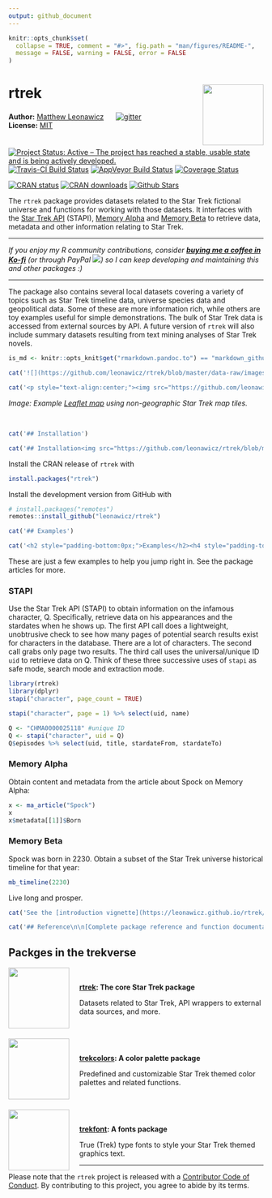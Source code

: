 ```yaml
---
output: github_document
---
```


<!-- README.md is generated from README.Rmd. Please edit that file -->

```r
knitr::opts_chunk$set(
  collapse = TRUE, comment = "#>", fig.path = "man/figures/README-",
  message = FALSE, warning = FALSE, error = FALSE
)
```

# rtrek <img src="man/figures/logo.png" style="margin-left:10px;margin-bottom:5px;" width="120" align="right">
**Author:** [Matthew Leonawicz](https://leonawicz.github.io/blog/) <a href="https://orcid.org/0000-0001-9452-2771" target="orcid.widget">
<image class="orcid" src="https://members.orcid.org/sites/default/files/vector_iD_icon.svg" height="16"></a>
[![gitter](https://img.shields.io/badge/GITTER-join%20chat-green.svg)](https://gitter.im/leonawicz/rtrek)
<br/>
**License:** [MIT](https://opensource.org/licenses/MIT)<br/>

[![Project Status: Active – The project has reached a stable, usable state and is being actively developed.](http://www.repostatus.org/badges/latest/active.svg)](http://www.repostatus.org/#active)
[![Travis-CI Build Status](https://travis-ci.org/leonawicz/rtrek.svg?branch=master)](https://travis-ci.org/leonawicz/rtrek)
[![AppVeyor Build Status](https://ci.appveyor.com/api/projects/status/github/leonawicz/rtrek?branch=master&svg=true)](https://ci.appveyor.com/project/leonawicz/rtrek)
[![Coverage Status](https://img.shields.io/codecov/c/github/leonawicz/rtrek/master.svg)](https://codecov.io/github/leonawicz/rtrek?branch=master)

[![CRAN status](http://www.r-pkg.org/badges/version/rtrek)](https://cran.r-project.org/package=rtrek)
[![CRAN downloads](http://cranlogs.r-pkg.org/badges/grand-total/rtrek)](https://cran.r-project.org/package=rtrek) 
[![Github Stars](https://img.shields.io/github/stars/leonawicz/rtrek.svg?style=social&label=Github)](https://github.com/leonawicz/rtrek)

The `rtrek` package provides datasets related to the Star Trek fictional universe and functions for working with those datasets. It interfaces with the [Star Trek API](http://stapi.co/) (STAPI), [Memory Alpha](http://memory-alpha.wikia.com/) and [Memory Beta](http://memory-beta.wikia.com/) to retrieve data, metadata and other information relating to Star Trek.

<hr>
*If you enjoy my R community contributions, consider* ***[buying me a coffee in Ko-fi](https://ko-fi.com/leonawicz)*** *(or through PayPal <a href="https://www.paypal.com/cgi-bin/webscr?cmd=_s-xclick&hosted_button_id=DHMC76S85GJCY&source=url"><img src="https://www.paypalobjects.com/en_US/i/btn/btn_donate_SM.gif" /></a>) so I can keep developing and maintaining this and other packages :)*
<hr>

The package also contains several local datasets covering a variety of topics such as Star Trek timeline data, universe species data and geopolitical data. Some of these are more information rich, while others are toy examples useful for simple demonstrations. The bulk of Star Trek data is accessed from external sources by API. A future version of `rtrek` will also include summary datasets resulting from text mining analyses of Star Trek novels.

```r
is_md <- knitr::opts_knit$get("rmarkdown.pandoc.to") == "markdown_github-ascii_identifiers"
```

```r
cat('![](https://github.com/leonawicz/rtrek/blob/master/data-raw/images/rtrek_app1.png?raw=true)')
```

```r
cat('<p style="text-align:center;"><img src="https://github.com/leonawicz/rtrek/blob/master/data-raw/images/rtrek_app1.png?raw=true" width="100%"></p>')
```

*Image: Example [Leaflet map](https://leonawicz.github.io/rtrek/articles/sc.html) using non-geographic Star Trek map tiles.*

<br/>

```r
cat('## Installation')
```

```r
cat('## Installation<img src="https://github.com/leonawicz/rtrek/blob/master/data-raw/images/dixon_hill.jpg?raw=true" width=320 style="float: right; padding-left: 10px; padding-bottom:5px;">')
```

Install the CRAN release of `rtrek` with

``` r
install.packages("rtrek")
```

Install the development version from GitHub with

``` r
# install.packages("remotes")
remotes::install_github("leonawicz/rtrek")
```

```r
cat('## Examples')
```

```r
cat('<h2 style="padding-bottom:0px;">Examples</h2><h4 style="padding-top:50px;padding-bottom:0px;">Time to be good detectives. Good thing Data has R installed.</h4>')
```

These are just a few examples to help you jump right in. See the package articles for more.

### STAPI

Use the Star Trek API (STAPI) to obtain information on the infamous character, Q. Specifically, retrieve data on his appearances and the stardates when he shows up. The first API call does a lightweight, unobtrusive check to see how many pages of potential search results exist for characters in the database. There are a lot of characters. The second call grabs only page two results. The third call uses the universal/unique ID `uid` to retrieve data on Q. Think of these three successive uses of `stapi` as safe mode, search mode and extraction mode.

```r
library(rtrek)
library(dplyr)
stapi("character", page_count = TRUE)

stapi("character", page = 1) %>% select(uid, name)

Q <- "CHMA0000025118" #unique ID
Q <- stapi("character", uid = Q)
Q$episodes %>% select(uid, title, stardateFrom, stardateTo)
```

### Memory Alpha

Obtain content and metadata from the article about Spock on Memory Alpha:

```r
x <- ma_article("Spock")
x
x$metadata[[1]]$Born
```

### Memory Beta

Spock was born in 2230. Obtain a subset of the Star Trek universe historical timeline for that year:

```r
mb_timeline(2230)
```

Live long and prosper.

```r
cat('See the [introduction vignette](https://leonawicz.github.io/rtrek/articles/rtrek.html) for more details and examples.')
```

```r
cat('## Reference\n\n[Complete package reference and function documentation](https://leonawicz.github.io/rtrek/)')
```

## Packges in the trekverse

<div class="row">
<div class="col-sm-2">
<a href="https://github.com/leonawicz/rtrek"><img src="https://raw.githubusercontent.com/leonawicz/rtrek/master/man/figures/logo.png" style="margin-right:20px;margin-bottom:0;" width="120" align="left"></a>
</div>
<div class="col-sm-10">
<h4 style="padding:30px 0 0 0;margin-top:5px;margin-bottom:5px;"><a href="https://github.com/leonawicz/rtrek">rtrek</a>: The core Star Trek package</h4>
Datasets related to Star Trek, API wrappers to external data sources, and more.
</div></div>
<br/>
<div class="row">
<div class="col-sm-2">
<a href="https://github.com/leonawicz/trekcolors"><img src="https://raw.githubusercontent.com/leonawicz/trekcolors/master/man/figures/logo.png" style="margin-right:20px;margin-bottom:0;" width="120" align="left"></a>
</div>
<div class="col-sm-10">
<h4 style="padding:30px 0 0 0;margin-top:5px;margin-bottom:5px;"><a href="https://github.com/leonawicz/trekcolors">trekcolors</a>: A color palette package</h4>
Predefined and customizable Star Trek themed color palettes and related functions.
</div></div>
<br/>
<div class="row">
<div class="col-sm-2">
<a href="https://github.com/leonawicz/trekfont"><img src="https://raw.githubusercontent.com/leonawicz/trekfont/master/man/figures/logo.png" style="margin-right:20px;margin-bottom:0;" width="120" align="left"></a>
</div>
<div class="col-sm-10">
<h4 style="padding:30px 0 0 0;margin-top:5px;margin-bottom:5px;"><a href="https://github.com/leonawicz/trekfont">trekfont</a>: A fonts package</h4>
True (Trek) type fonts to style your Star Trek themed graphics text.
</div></div>

---

Please note that the `rtrek` project is released with a [Contributor Code of Conduct](https://leonawicz.github.io/rtrek/CODE_OF_CONDUCT.html). By contributing to this project, you agree to abide by its terms.
